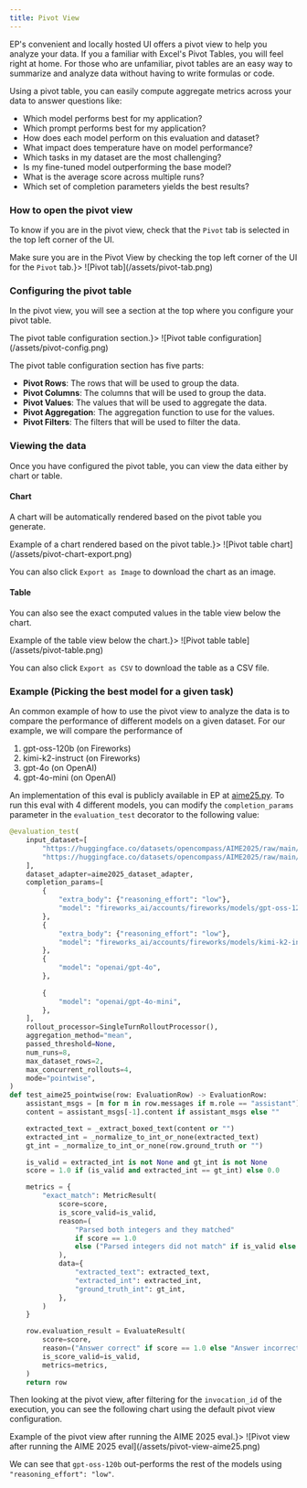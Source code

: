 ```yaml
---
title: Pivot View
---
```


EP's convenient and locally hosted UI offers a pivot view to help you analyze
your data. If you a familiar with Excel's Pivot Tables, you will feel right at
home. For those who are unfamiliar, pivot tables are an easy way to summarize
and analyze data without having to write formulas or code.

Using a pivot table, you can easily compute aggregate metrics across your data to answer questions like:

- Which model performs best for my application?
- Which prompt performs best for my application?
- How does each model perform on this evaluation and dataset?
- What impact does temperature have on model performance?
- Which tasks in my dataset are the most challenging?
- Is my fine-tuned model outperforming the base model?
- What is the average score across multiple runs?
- Which set of completion parameters yields the best results?

### How to open the pivot view

To know if you are in the pivot view, check that the `Pivot` tab is selected in
the top left corner of the UI.

<Frame caption={<span>Make sure you are in the Pivot View by checking the top left corner of the UI for the <code>Pivot</code> tab.</span>}>
![Pivot tab](/assets/pivot-tab.png)
</Frame>

### Configuring the pivot table

In the pivot view, you will see a section at the top where you configure your
pivot table.

<Frame caption={<span>The pivot table configuration section.</span>}>
![Pivot table configuration](/assets/pivot-config.png)
</Frame>

The pivot table configuration section has five parts:

- **Pivot Rows**: The rows that will be used to group the data.
- **Pivot Columns**: The columns that will be used to group the data.
- **Pivot Values**: The values that will be used to aggregate the data.
- **Pivot Aggregation**: The aggregation function to use for the values.
- **Pivot Filters**: The filters that will be used to filter the data.

### Viewing the data

Once you have configured the pivot table, you can view the data either by chart or table.

#### Chart 

A chart will be automatically rendered based on the pivot table you generate.

<Frame caption={<span>Example of a chart rendered based on the pivot table.</span>}>
![Pivot table chart](/assets/pivot-chart-export.png)
</Frame>

You can also click `Export as Image` to download the chart as an image.

#### Table

You can also see the exact computed values in the table view below the chart.

<Frame caption={<span>Example of the table view below the chart.</span>}>
![Pivot table table](/assets/pivot-table.png)
</Frame>

You can also click `Export as CSV` to download the table as a CSV file.

### Example (Picking the best model for a given task)

An common example of how to use the pivot view to analyze the data is to compare the performance of different models on a given dataset. For our example, we will compare the performance of 

1. gpt-oss-120b (on Fireworks)
2. kimi-k2-instruct (on Fireworks)
3. gpt-4o (on OpenAI)
4. gpt-4o-mini (on OpenAI)

An implementation of this eval is publicly available in EP at
[aime25.py](https://github.com/eval-protocol/python-sdk/blob/main/eval_protocol/benchmarks/suites/aime25.py).
To run this eval with 4 different models, you can modify the `completion_params`
parameter in the `evaluation_test` decorator to the following value:

```python focus={7-23} expandable
@evaluation_test(
    input_dataset=[
        "https://huggingface.co/datasets/opencompass/AIME2025/raw/main/aime2025-I.jsonl",
        "https://huggingface.co/datasets/opencompass/AIME2025/raw/main/aime2025-II.jsonl",
    ],
    dataset_adapter=aime2025_dataset_adapter,
    completion_params=[
        {
            "extra_body": {"reasoning_effort": "low"},
            "model": "fireworks_ai/accounts/fireworks/models/gpt-oss-120b",
        },
        {
            "extra_body": {"reasoning_effort": "low"},
            "model": "fireworks_ai/accounts/fireworks/models/kimi-k2-instruct",
        },
        {
            "model": "openai/gpt-4o",
        },
        
        {
            "model": "openai/gpt-4o-mini",
        },
    ],
    rollout_processor=SingleTurnRolloutProcessor(),
    aggregation_method="mean",
    passed_threshold=None,
    num_runs=8,
    max_dataset_rows=2,
    max_concurrent_rollouts=4,
    mode="pointwise",
)
def test_aime25_pointwise(row: EvaluationRow) -> EvaluationRow:
    assistant_msgs = [m for m in row.messages if m.role == "assistant"]
    content = assistant_msgs[-1].content if assistant_msgs else ""

    extracted_text = _extract_boxed_text(content or "")
    extracted_int = _normalize_to_int_or_none(extracted_text)
    gt_int = _normalize_to_int_or_none(row.ground_truth or "")

    is_valid = extracted_int is not None and gt_int is not None
    score = 1.0 if (is_valid and extracted_int == gt_int) else 0.0

    metrics = {
        "exact_match": MetricResult(
            score=score,
            is_score_valid=is_valid,
            reason=(
                "Parsed both integers and they matched"
                if score == 1.0
                else ("Parsed integers did not match" if is_valid else "Failed to parse integer")
            ),
            data={
                "extracted_text": extracted_text,
                "extracted_int": extracted_int,
                "ground_truth_int": gt_int,
            },
        )
    }

    row.evaluation_result = EvaluateResult(
        score=score,
        reason=("Answer correct" if score == 1.0 else "Answer incorrect"),
        is_score_valid=is_valid,
        metrics=metrics,
    )
    return row
```

Then looking at the pivot view, after filtering for the `invocation_id` of the
execution, you can see the following chart using the default pivot view
configuration.


<Frame caption={<span>Example of the pivot view after running the AIME 2025 eval.</span>}>
![Pivot view after running the AIME 2025 eval](/assets/pivot-view-aime25.png)
</Frame>

We can see that `gpt-oss-120b` out-performs the rest of the models using `"reasoning_effort": "low"`.